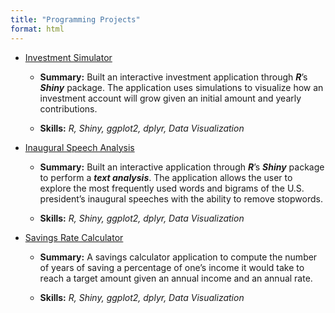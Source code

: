 ```yaml
---
title: "Programming Projects"
format: html
---
```


- [Investment Simulator](https://dejesusalcala.shinyapps.io/InvestmentSimulator/){target="_blank"}

    - **Summary:** Built an interactive investment application through ***R***’s ***Shiny*** package. The application uses simulations to visualize how an investment account will grow given an initial amount and yearly contributions.

    - **Skills:** *R, Shiny, ggplot2, dplyr, Data Visualization*

- [Inaugural Speech Analysis](https://dejesusalcala.shinyapps.io/InauguralSpeechAnalysis/){target="_blank"}

    - **Summary:** Built an interactive application through ***R***’s ***Shiny*** package to perform a ***text analysis***. The application allows the user to explore the most frequently used words and bigrams of the U.S. president’s inaugural speeches with the ability to remove stopwords.

    - **Skills:** *R, Shiny, ggplot2, dplyr, Data Visualization*

- [Savings Rate Calculator](https://dejesusalcala.shinyapps.io/SavingsRateCalculator/){target="_blank"}

    - **Summary:** A savings calculator application to compute the number of years of saving a percentage of one's income it would take to reach a target amount given an annual income and an annual rate.

    - **Skills:** *R, Shiny, ggplot2, dplyr, Data Visualization*